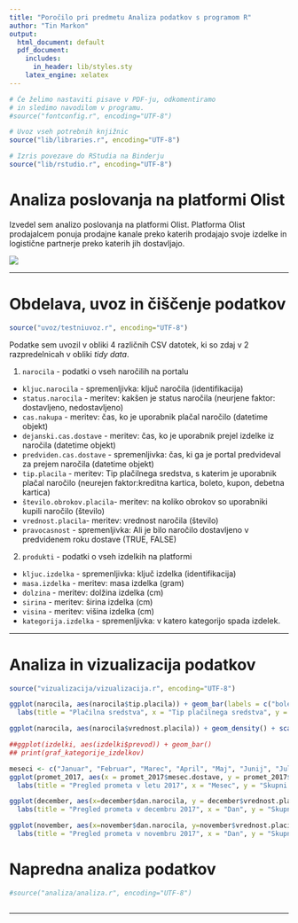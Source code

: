 ```yaml
---
title: "Poročilo pri predmetu Analiza podatkov s programom R"
author: "Tin Markon"
output:
  html_document: default
  pdf_document:
    includes:
      in_header: lib/styles.sty
    latex_engine: xelatex
---
```


```r
# Če želimo nastaviti pisave v PDF-ju, odkomentiramo
# in sledimo navodilom v programu.
#source("fontconfig.r", encoding="UTF-8")

# Uvoz vseh potrebnih knjižnic
source("lib/libraries.r", encoding="UTF-8")
```

```r
# Izris povezave do RStudia na Binderju
source("lib/rstudio.r", encoding="UTF-8")
```

# Analiza poslovanja na platformi Olist

Izvedel sem analizo poslovanja na platformi Olist. Platforma Olist prodajalcem ponuja prodajne kanale preko katerih prodajajo svoje izdelke in logistične partnerje preko katerih jih dostavljajo. 

![](slike/logo.png)

***

# Obdelava, uvoz in čiščenje podatkov

```r
source("uvoz/testniuvoz.r", encoding="UTF-8")
```

Podatke sem uvozil v obliki 4 različnih CSV datotek, ki so zdaj v 2 razpredelnicah v obliki *tidy data*.

1. `narocila` - podatki o vseh naročilih na portalu
  - `kljuc.narocila` - spremenljivka: ključ naročila (identifikacija)
  - `status.narocila` - meritev: kakšen je status naročila (neurjene faktor: dostavljeno, nedostavljeno)
  - `cas.nakupa` - meritev: čas, ko je uporabnik plačal naročilo (datetime objekt)
  - `dejanski.cas.dostave` - meritev: čas, ko je uporabnik prejel izdelke iz naročila (datetime objekt)
  - `predviden.cas.dostave` - spremenljivka: čas, ki ga je portal predvideval za prejem naročila (datetime objekt)
  - `tip.placila` - meritev: Tip plačilnega sredstva, s katerim je uporabnik plačal naročilo (neurejen faktor:kreditna kartica, boleto, kupon, debetna kartica)
  - `število.obrokov.placila`- meritev: na koliko obrokov so uporabniki kupili naročilo (število)
  - `vrednost.placila`- meritev: vrednost naročila (število)
  - `pravocasnost` - spremenljivka: Ali je bilo naročilo dostavljeno v predvidenem roku dostave (TRUE, FALSE)

2. `produkti` - podatki o vseh izdelkih na platformi
  - `kljuc.izdelka` - spremenljivka: ključ izdelka (identifikacija)
  - `masa.izdelka` - meritev: masa izdelka (gram)
  - `dolzina` - meritev: dolžina izdelka (cm)
  - `sirina` - meritev: širina izdelka (cm)
  - `visina` - meritev: višina izdelka (cm)
  - `kategorija.izdelka` - spremenljivka: v katero kategorijo spada izdelek.


***

# Analiza in vizualizacija podatkov
```r
source("vizualizacija/vizualizacija.r", encoding="UTF-8")
```

```r
ggplot(narocila, aes(narocila$tip.placila)) + geom_bar(labels = c("boleto", "kreditne kartice", "debetne kartice", "bon")) + 
  labs(title = "Plačilna sredstva", x = "Tip plačilnega sredstva", y = "Število nakupov") + scale_x_discrete(labels = c("boleto", "kreditne kartice", "debetne kartice", "bon"))

```

```r
ggplot(narocila, aes(narocila$vrednost.placila)) + geom_density() + scale_x_log10() + labs(title = "Porazdelitev vrednosti nakupov", x = "Vrednost plačila (log)", y = "Delež naročil")
```

```r
##ggplot(izdelki, aes(izdelki$prevod)) + geom_bar()
## print(graf_kategorije_izdelkov)
```

```r
meseci <- c("Januar", "Februar", "Marec", "April", "Maj", "Junij", "Julij", "Avgust", "September", "Oktober", "November", "December")
ggplot(promet_2017, aes(x = promet_2017$mesec.dostave, y = promet_2017$vrednost.placila / 1000)) + geom_col() + 
  labs(title = "Pregled prometa v letu 2017", x = "Mesec", y = "Skupni promet (v 1000€)") + scale_x_continuous(breaks = 1:12, labels = meseci )
```

``` r
ggplot(december, aes(x=december$dan.narocila, y = december$vrednost.placila)) + geom_col() + 
  labs(title = "Pregled prometa v decembru 2017", x = "Dan", y = "Skupni promet") + scale_x_continuous(breaks = 1:31)
```

``` r
ggplot(november, aes(x=november$dan.narocila, y=november$vrednost.placila)) + geom_col() +
  labs(title = "Pregled prometa v novembru 2017", x = "Dan", y = "Skupni promet") + scale_x_continuous(breaks = 1:30)
```










# Napredna analiza podatkov

```r
#source("analiza/analiza.r", encoding="UTF-8")
```


```r

```

***

